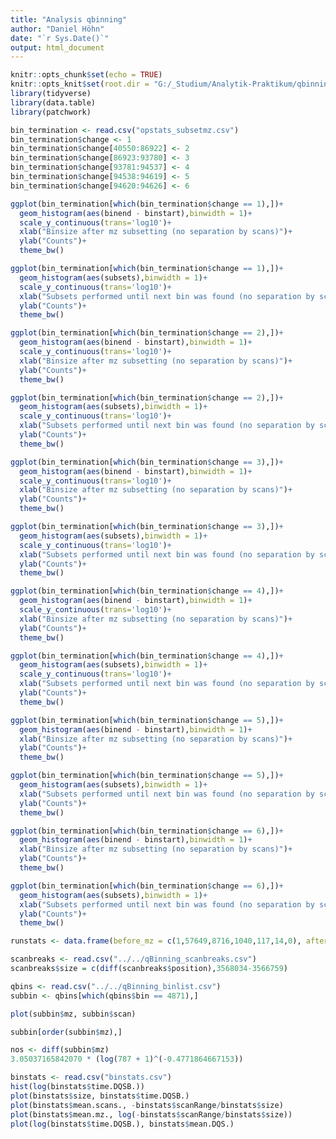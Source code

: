 ```yaml
---
title: "Analysis qbinning"
author: "Daniel Höhn"
date: "`r Sys.Date()`"
output: html_document
---
```


```r
knitr::opts_chunk$set(echo = TRUE)
knitr::opts_knit$set(root.dir = "G:/_Studium/Analytik-Praktikum/qbinning")
library(tidyverse)
library(data.table)
library(patchwork)
```


```r
bin_termination <- read.csv("opstats_subsetmz.csv")
bin_termination$change <- 1
bin_termination$change[40550:86922] <- 2
bin_termination$change[86923:93780] <- 3
bin_termination$change[93781:94537] <- 4
bin_termination$change[94538:94619] <- 5
bin_termination$change[94620:94626] <- 6

```


```r
ggplot(bin_termination[which(bin_termination$change == 1),])+
  geom_histogram(aes(binend - binstart),binwidth = 1)+
  scale_y_continuous(trans='log10')+
  xlab("Binsize after mz subsetting (no separation by scans)")+
  ylab("Counts")+
  theme_bw()

ggplot(bin_termination[which(bin_termination$change == 1),])+
  geom_histogram(aes(subsets),binwidth = 1)+
  scale_y_continuous(trans='log10')+
  xlab("Subsets performed until next bin was found (no separation by scans)")+
  ylab("Counts")+
  theme_bw()

ggplot(bin_termination[which(bin_termination$change == 2),])+
  geom_histogram(aes(binend - binstart),binwidth = 1)+
  scale_y_continuous(trans='log10')+
  xlab("Binsize after mz subsetting (no separation by scans)")+
  ylab("Counts")+
  theme_bw()

ggplot(bin_termination[which(bin_termination$change == 2),])+
  geom_histogram(aes(subsets),binwidth = 1)+
  scale_y_continuous(trans='log10')+
  xlab("Subsets performed until next bin was found (no separation by scans)")+
  ylab("Counts")+
  theme_bw()

ggplot(bin_termination[which(bin_termination$change == 3),])+
  geom_histogram(aes(binend - binstart),binwidth = 1)+
  scale_y_continuous(trans='log10')+
  xlab("Binsize after mz subsetting (no separation by scans)")+
  ylab("Counts")+
  theme_bw()

ggplot(bin_termination[which(bin_termination$change == 3),])+
  geom_histogram(aes(subsets),binwidth = 1)+
  scale_y_continuous(trans='log10')+
  xlab("Subsets performed until next bin was found (no separation by scans)")+
  ylab("Counts")+
  theme_bw()

ggplot(bin_termination[which(bin_termination$change == 4),])+
  geom_histogram(aes(binend - binstart),binwidth = 1)+
  scale_y_continuous(trans='log10')+
  xlab("Binsize after mz subsetting (no separation by scans)")+
  ylab("Counts")+
  theme_bw()

ggplot(bin_termination[which(bin_termination$change == 4),])+
  geom_histogram(aes(subsets),binwidth = 1)+
  scale_y_continuous(trans='log10')+
  xlab("Subsets performed until next bin was found (no separation by scans)")+
  ylab("Counts")+
  theme_bw()

ggplot(bin_termination[which(bin_termination$change == 5),])+
  geom_histogram(aes(binend - binstart),binwidth = 1)+
  xlab("Binsize after mz subsetting (no separation by scans)")+
  ylab("Counts")+
  theme_bw()

ggplot(bin_termination[which(bin_termination$change == 5),])+
  geom_histogram(aes(subsets),binwidth = 1)+
  xlab("Subsets performed until next bin was found (no separation by scans)")+
  ylab("Counts")+
  theme_bw()

ggplot(bin_termination[which(bin_termination$change == 6),])+
  geom_histogram(aes(binend - binstart),binwidth = 1)+
  xlab("Binsize after mz subsetting (no separation by scans)")+
  ylab("Counts")+
  theme_bw()

ggplot(bin_termination[which(bin_termination$change == 6),])+
  geom_histogram(aes(subsets),binwidth = 1)+
  xlab("Subsets performed until next bin was found (no separation by scans)")+
  ylab("Counts")+
  theme_bw()
```


```r
runstats <- data.frame(before_mz = c(1,57649,8716,1040,117,14,0), after_mz = c(40549,46373,6858,757,82,7,0), newbins = c(4114, 33589, 5134, 551, 54, 6, 0), perfectbins = c(2716,14905,1469,143,7,0,0))
```

```r
scanbreaks <- read.csv("../../qBinning_scanbreaks.csv")
scanbreaks$size = c(diff(scanbreaks$position),3568034-3566759)
```

```r
qbins <- read.csv("../../qBinning_binlist.csv")
subbin <- qbins[which(qbins$bin == 4871),]

plot(subbin$mz, subbin$scan)

subbin[order(subbin$mz),]

nos <- diff(subbin$mz)
3.05037165842070 * (log(787 + 1)^(-0.4771864667153))
```

```r
binstats <- read.csv("binstats.csv")
hist(log(binstats$time.DQSB.))
plot(binstats$size, binstats$time.DQSB.)
plot(binstats$mean.scans., -binstats$scanRange/binstats$size)
plot(binstats$mean.mz., log(-binstats$scanRange/binstats$size))
plot(log(binstats$time.DQSB.), binstats$mean.DQS.)
```

